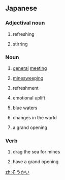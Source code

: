 ==Japanese==

===Adjectival noun===
{{ja-adj|infl=na}}

# {{ja-def|爽快}} refreshing
# {{ja-def|壮快}} stirring

===Noun===
{{ja-noun}}
# {{ja-def|総会}} [[general]] [[meeting]]
# {{ja-def|掃海}} [[minesweeping]]
# {{ja-def|爽快}} refreshment
# {{ja-def|壮快}} emotional uplift
# {{ja-def|蒼海}} blue waters
# {{ja-def|桑海}} changes in the world
# {{ja-def|創開}} a grand opening

===Verb===
{{ja-verb-suru}}

# {{ja-def|掃海}} drag the sea for mines
# {{ja-def|創開}} have a grand opening

[[zh:そうかい]]